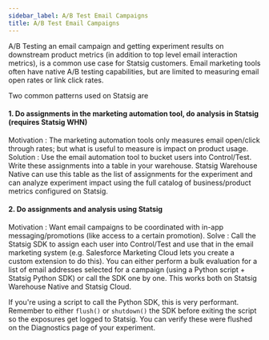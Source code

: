 ```yaml
---
sidebar_label: A/B Test Email Campaigns
title: A/B Test Email Campaigns
---
```




A/B Testing an email campaign and getting experiment results on downstream product metrics (in addition to top level email interaction metrics), is a common use case for Statsig customers. Email marketing tools often have native A/B testing capabilities, but are limited to measuring email open rates or link click rates. 

Two common patterns used on Statsig are 

#### 1. Do assignments in the marketing automation tool, do analysis in Statsig (requires Statsig WHN)
Motivation : The marketing automation tools only measures email open/click through rates; but what is useful to measure is impact on product usage.
Solution : Use the email automation tool to bucket users into Control/Test. Write these assignments into a table in your warehouse. Statsig Warehouse Native can use this table as the list of assignments for the experiment and can analyze experiment impact using the full catalog of business/product metrics configured on Statsig.

#### 2. Do assignments and analysis using Statsig
Motivation : Want email campaigns to be coordinated with in-app messaging/promotions (like access to a certain promotion).
Solve : Call the Statsig SDK to assign each user into Control/Test and use that in the email marketing system (e.g. Salesforce Marketing Cloud lets you create a custom extension to do this). You can either perform a bulk evaluation for a list of email addresses selected for a campaign (using a Python script + Statsig Python SDK) or call the SDK one by one. This works both on Statsig Warehouse Native and Statsig Cloud.

If you're using a script to call the Python SDK, this is very performant. Remember to either `flush()` or `shutdown()` the SDK before exiting the script so the exposures get logged to Statsig. You can verify these were flushed on the Diagnostics page of your experiment.
